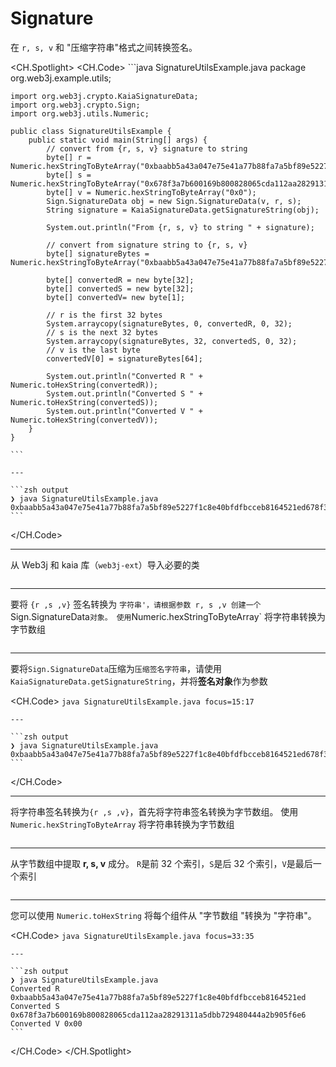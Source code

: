 # Signature

在 `r, s, v` 和 "压缩字符串"格式之间转换签名。

<CH.Spotlight>
  <CH.Code>
    ```java SignatureUtilsExample.java
    package org.web3j.example.utils;


    import org.web3j.crypto.KaiaSignatureData;
    import org.web3j.crypto.Sign;
    import org.web3j.utils.Numeric;

    public class SignatureUtilsExample {
        public static void main(String[] args) {
            // convert from {r, s, v} signature to string
            byte[] r = Numeric.hexStringToByteArray("0xbaabb5a43a047e75e41a77b88fa7a5bf89e5227f1c8e40bfdfbcceb8164521ed");
            byte[] s = Numeric.hexStringToByteArray("0x678f3a7b600169b800828065cda112aa28291311a5dbb729480444a2b905f6e6");
            byte[] v = Numeric.hexStringToByteArray("0x0");
            Sign.SignatureData obj = new Sign.SignatureData(v, r, s);
            String signature = KaiaSignatureData.getSignatureString(obj);

            System.out.println("From {r, s, v} to string " + signature);

            // convert from signature string to {r, s, v}
            byte[] signatureBytes = Numeric.hexStringToByteArray("0xbaabb5a43a047e75e41a77b88fa7a5bf89e5227f1c8e40bfdfbcceb8164521ed678f3a7b600169b800828065cda112aa28291311a5dbb729480444a2b905f6e600");

            byte[] convertedR = new byte[32];
            byte[] convertedS = new byte[32];
            byte[] convertedV= new byte[1];

            // r is the first 32 bytes
            System.arraycopy(signatureBytes, 0, convertedR, 0, 32);
            // s is the next 32 bytes
            System.arraycopy(signatureBytes, 32, convertedS, 0, 32);
            // v is the last byte
            convertedV[0] = signatureBytes[64];

            System.out.println("Converted R " + Numeric.toHexString(convertedR));
            System.out.println("Converted S " + Numeric.toHexString(convertedS));
            System.out.println("Converted V " + Numeric.toHexString(convertedV));
        }
    }

    ```

    ---

    ```zsh output
    ❯ java SignatureUtilsExample.java
    0xbaabb5a43a047e75e41a77b88fa7a5bf89e5227f1c8e40bfdfbcceb8164521ed678f3a7b600169b800828065cda112aa28291311a5dbb729480444a2b905f6e600
    ```
  </CH.Code>

  ---

  从 Web3j 和 kaia 库（`web3j-ext`）导入必要的类

  ```java SignatureUtilsExample.java focus=1:6
  ```

  ---

  要将 `{r ,s ,v}` 签名转换为 `字符串'，请根据参数 r, s ,v 创建一个 `Sign.SignatureData`对象。 使用`Numeric.hexStringToByteArray\` 将字符串转换为字节数组

  ```java SignatureUtilsExample.java focus=10:14,6
  ```

  ---

  要将`Sign.SignatureData`压缩为`压缩签名字符串`，请使用`KaiaSignatureData.getSignatureString`，并将**签名对象**作为参数

  <CH.Code>
    ```java SignatureUtilsExample.java focus=15:17
    ```

    ---

    ```zsh output
    ❯ java SignatureUtilsExample.java
    0xbaabb5a43a047e75e41a77b88fa7a5bf89e5227f1c8e40bfdfbcceb8164521ed678f3a7b600169b800828065cda112aa28291311a5dbb729480444a2b905f6e600
    ```
  </CH.Code>

  ---

  将字符串签名转换为`{r ,s ,v}`，首先将字符串签名转换为字节数组。 使用 `Numeric.hexStringToByteArray` 将字符串转换为字节数组

  ```java SignatureUtilsExample.java focus=19:20
  ```

  ---

  从字节数组中提取 **r, s, v** 成分。 `R`是前 32 个索引，`S`是后 32 个索引，`V`是最后一个索引

  ```java SignatureUtilsExample.java focus=22:31
  ```

  ---

  您可以使用 `Numeric.toHexString` 将每个组件从 "字节数组 "转换为 "字符串"。

  <CH.Code>
    ```java SignatureUtilsExample.java focus=33:35
    ```

    ---

    ```zsh output
    ❯ java SignatureUtilsExample.java
    Converted R 0xbaabb5a43a047e75e41a77b88fa7a5bf89e5227f1c8e40bfdfbcceb8164521ed
    Converted S 0x678f3a7b600169b800828065cda112aa28291311a5dbb729480444a2b905f6e6
    Converted V 0x00
    ```
  </CH.Code>
</CH.Spotlight>
